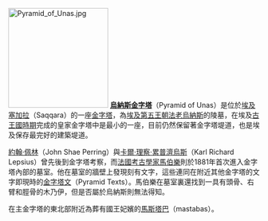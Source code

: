[[File:Pyramid_of_Unas.jpg|200px]]
'''[[烏納斯金字塔|烏納斯金字塔]]'''（Pyramid of Unas）是位於[[埃及|埃及]][[塞加拉|塞加拉]]（Saqqara）的一座[[金字塔|金字塔]]，為[[埃及第五王朝|埃及第五王朝]][[法老|法老]][[烏納斯|烏納斯]]的陵墓，在埃及[[古王國時期|古王國時期]]完成的皇家金字塔中是最小的一座，目前仍然保留著金字塔堤道，也是埃及保存最完好的建築堤道。

[[約翰·佩林|約翰·佩林]]（John Shae Perring）與[[卡爾·理察·累普濟烏斯|卡爾·理察·累普濟烏斯]]（Karl Richard Lepsius）曾先後到金字塔考察，而[[法國|法國]][[考古學家|考古學家]][[馬伯樂|馬伯樂]]則於1881年首次進入金字塔內部的墓室。他在墓室的牆壁上發現刻有文字，這些連同在附近其他金字塔的文字即現時的[[金字塔文|金字塔文]]（Pyramid Texts）。馬伯樂在墓室裏還找到一具有頭骨、右臂和脛骨的木乃伊，但是否屬於烏納斯則無法得知。

在主金字塔的東北部附近為葬有國王妃嬪的[[馬斯塔巴|馬斯塔巴]]（mastabas）。